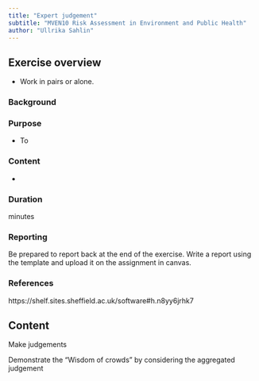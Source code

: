```yaml
---
title: "Expert judgement"
subtitle: "MVEN10 Risk Assessment in Environment and Public Health"
author: "Ullrika Sahlin"
---
```


## Exercise overview

- Work in pairs or alone.

### Background


### Purpose

-   To 



### Content

-   

### Duration

 minutes

### Reporting

Be prepared to report back at the end of the exercise.
Write a report using the template and upload it on the assignment in canvas. 

### References

https://shelf.sites.sheffield.ac.uk/software#h.n8yy6jrhk7

## Content

Make judgements

Demonstrate the "Wisdom of crowds" by considering the aggregated judgement

